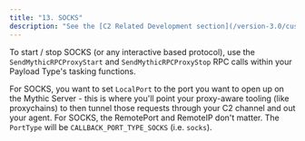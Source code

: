 ```yaml
---
title: "13. SOCKS"
description: "See the [C2 Related Development section](/version-3.0/customizing/payload-type-development/create_tasking/agent-side-coding/socks) for more SOCKS specific message details."
---
```


To start / stop SOCKS (or any interactive based protocol), use the `SendMythicRPCProxyStart` and `SendMythicRPCProxyStop` RPC calls within your Payload Type's tasking functions.

For SOCKS, you want to set `LocalPort` to the port you want to open up on the Mythic Server - this is where you'll point your proxy-aware tooling (like proxychains) to then tunnel those requests through your C2 channel and out your agent. For SOCKS, the RemotePort and RemoteIP don't matter. The `PortType` will be `CALLBACK_PORT_TYPE_SOCKS` (i.e. `socks`).
